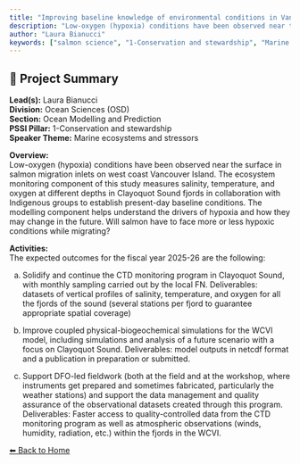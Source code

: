 ---
title: "Improving baseline knowledge of environmental conditions in Vancouver Islands fjords through observations and modelling, with a focus on hypoxia dynamics, climate change, and the potential implications for Pacific salmon"
description: "Low-oxygen (hypoxia) conditions have been observed near the surface in salmon migration inlets on west coast Vancouver Island. The ecosystem monitoring component of this study measures salinity, temperature, and oxygen at different depths in Clayoquot Sound fjords in collaboration with Indigenous groups to establish present-day baseline conditions. The modelling component helps understand the drivers of hypoxia and how they may change in the future. Will salmon have to face more or less hypoxic conditions while migrating?"
author: "Laura Bianucci"
keywords: ["salmon science", "1-Conservation and stewardship", "Marine ecosystems and stressors", "Ocean Sciences (OSD)", "Ocean Modelling and Prediction"]
---

## 🧬 Project Summary

**Lead(s):** Laura Bianucci  
**Division:** Ocean Sciences (OSD)  
**Section:** Ocean Modelling and Prediction  
**PSSI Pillar:** 1-Conservation and stewardship  
**Speaker Theme:** Marine ecosystems and stressors  

**Overview:**  
Low-oxygen (hypoxia) conditions have been observed near the surface in salmon migration inlets on west coast Vancouver Island. The ecosystem monitoring component of this study measures salinity, temperature, and oxygen at different depths in Clayoquot Sound fjords in collaboration with Indigenous groups to establish present-day baseline conditions. The modelling component helps understand the drivers of hypoxia and how they may change in the future. Will salmon have to face more or less hypoxic conditions while migrating?   

**Activities:**  
The expected outcomes for the fiscal year 2025-26 are the following:

a.  Solidify and continue the CTD monitoring program in Clayoquot Sound, with monthly sampling carried out by the local FN. Deliverables: datasets of vertical profiles of salinity, temperature, and oxygen for all the fjords of the sound (several stations per fjord to guarantee appropriate spatial coverage)

b.  Improve coupled physical-biogeochemical simulations for the WCVI model, including simulations and analysis of a future scenario with a focus on Clayoquot Sound. Deliverables: model outputs in netcdf format and a publication in preparation or submitted. 

c.  Support DFO-led fieldwork (both at the field and at the workshop, where instruments get prepared and sometimes fabricated, particularly the weather stations) and support the data management and quality assurance of the observational datasets created through this program. Deliverables: Faster access to quality-controlled data from the CTD monitoring program as well as atmospheric observations (winds, humidity, radiation, etc.) within the fjords in the WCVI.

[⬅ Back to Home](../index.qmd)
